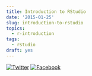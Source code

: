 ```yaml
---
title: Introduction to RStudio
date: '2015-01-25'
slug: introduction-to-rstudio
topics:
  - r-introduction
tags:
  - rstudio
draft: yes
---
```


[![Twitter](http://i.imgur.com/tXSoThF.png)](https://twitter.com/login?redirect_after_login=%2Fhome%3Fstatus)
[![Facebook](http://i.imgur.com/P3YfQoD.png)](https://www.facebook.com/sharer/sharer.php?u=)
